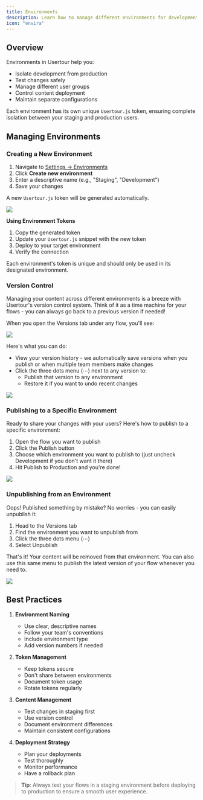```yaml
---
title: Environments
description: Learn how to manage different environments for development, staging, and production
icon: "envira"
---
```


## Overview

Environments in Usertour help you:
- Isolate development from production
- Test changes safely
- Manage different user groups
- Control content deployment
- Maintain separate configurations

Each environment has its own unique `Usertour.js` token, ensuring complete isolation between your staging and production users.

## Managing Environments

### Creating a New Environment

1. Navigate to [Settings → Environments](https://app.usertour.io/project/1/settings/environments)
2. Click **Create new environment**
3. Enter a descriptive name (e.g., "Staging", "Development")
4. Save your changes

A new `Usertour.js` token will be generated automatically.

![](/images/env-133511@2x.png)

**Using Environment Tokens**

1. Copy the generated token
2. Update your `Usertour.js` snippet with the new token
3. Deploy to your target environment
4. Verify the connection

<Note>
 Each environment's token is unique and should only be used in its designated environment.
</Note>

### Version Control
Managing your content across different environments is a breeze with Usertour's version control system. Think of it as a time machine for your flows - you can always go back to a previous version if needed!

When you open the Versions tab under any flow, you'll see:

![](https://r3.usertour.io/docs/how-to-guides/env-version-004.png)

Here's what you can do:
- View your version history - we automatically save versions when you publish or when multiple team members make changes
- Click the three dots menu (⋯) next to any version to:
  - Publish that version to any environment
  - Restore it if you want to undo recent changes

![](https://r3.usertour.io/docs/how-to-guides/env-version-001.png)

### Publishing to a Specific Environment
Ready to share your changes with your users? Here's how to publish to a specific environment:

1. Open the flow you want to publish
2. Click the Publish button
3. Choose which environment you want to publish to (just uncheck Development if you don't want it there)
4. Hit Publish to Production and you're done!

![](https://r3.usertour.io/docs/how-to-guides/env-version-006.gif)

### Unpublishing from an Environment
Oops! Published something by mistake? No worries - you can easily unpublish it:

1. Head to the Versions tab
2. Find the environment you want to unpublish from
3. Click the three dots menu (⋯)
4. Select Unpublish

That's it! Your content will be removed from that environment. You can also use this same menu to publish the latest version of your flow whenever you need to.

![](https://r3.usertour.io/docs/how-to-guides/env-version-005.gif)

## Best Practices

1. **Environment Naming**
   - Use clear, descriptive names
   - Follow your team's conventions
   - Include environment type
   - Add version numbers if needed

2. **Token Management**
   - Keep tokens secure
   - Don't share between environments
   - Document token usage
   - Rotate tokens regularly

3. **Content Management**
   - Test changes in staging first
   - Use version control
   - Document environment differences
   - Maintain consistent configurations

4. **Deployment Strategy**
   - Plan your deployments
   - Test thoroughly
   - Monitor performance
   - Have a rollback plan

> **Tip**: Always test your flows in a staging environment before deploying to production to ensure a smooth user experience.